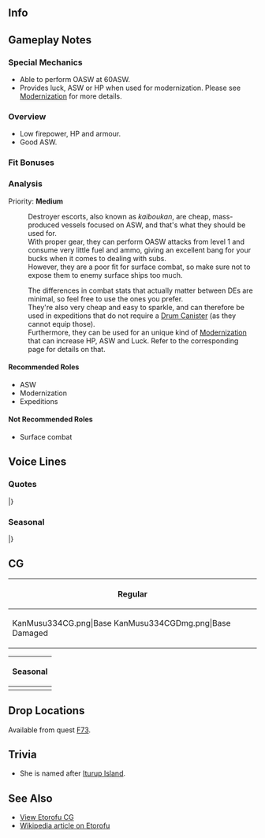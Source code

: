 ==Info==
{{KanmusuInfo|ID=334}}
{{KanmusuInfo|ID=334a}}

==Gameplay Notes==
===Special Mechanics===
* Able to perform OASW at 60ASW.
* Provides luck, ASW or HP when used for modernization. Please see [[Modernization]] for more details.

===Overview===
* Low firepower, HP and armour.
* Good ASW.

===Fit Bonuses===
{{:{{BASEPAGENAME}}/Equipment Bonuses}}
{{clear}}

===Analysis===
Priority: '''Medium'''

:Destroyer escorts, also known as ''kaiboukan'', are cheap, mass-produced vessels focused on ASW, and that's what they should be used for.
:With proper gear, they can perform OASW attacks from level 1 and consume very little fuel and ammo, giving an excellent bang for your bucks when it comes to dealing with subs.
:However, they are a poor fit for surface combat, so make sure not to expose them to enemy surface ships too much.

:The differences in combat stats that actually matter between DEs are minimal, so feel free to use the ones you prefer.
:They're also very cheap and easy to sparkle, and can therefore be used in expeditions that do not require a [[Drum Canister]] (as they cannot equip those).
:Furthermore, they can be used for an unique kind of [[Modernization]] that can increase HP, ASW and Luck. Refer to the corresponding page for details on that.


====Recommended Roles====
* ASW
* Modernization
* Expeditions

====Not Recommended Roles====
* Surface combat

==Voice Lines==
===Quotes===
{{ShipquoteHeader}}
{{ShipquoteKai
| scenario    =Introduction
| origin      =司令、おはようございます！択捉型海防艦一番艦、択捉です。今日も頑張ります！
| translation =Good morning Commander! I'm the 1st ship of the Etorofu-class coastal defense ships, Etorofu. I'll do my best today too.
| audio       = Etorofu-Introduction.mp3
}}
{{ShipquoteKai
| scenario    =Library
| origin      =択捉型海防艦の一番艦、択捉です。先輩の占守型の改良型です。生産性と爆雷装備数などが向上しているの。
たくさんの姉妹が船団護衛の任などに就きました。最後まで戦えた艦は多くはなかったけど、後方の海を最後ま護にきました。
戦いが終わったあとも、少し頑張らせて頂きました。
| translation =I'm the first ship of the Etorofu-class coastal defense ships, Etorofu. I'm an improved version of my seniors, the Shimushu-class. My engine power and depth charge equipment were improved.
A lot of my sisters were sent to be fleet escorts. Even though not a lot of us were left fighting at the end, we protected the home waters to the last.
Even after the battle was over, I kept doing my best.<ref>She served as a transport ship for refugees after the war.</ref>
| audio       =Etorofu-Library.mp3
}}
{{ShipquoteKai
| scenario    =Secretary 1
| origin      =頑張ります！
| translation =I'll do my best!
| audio       =Etorofu-Sec1.mp3
}}
{{ShipquoteKai
| scenario    =Secretary 1
| kai        =yes
| origin      =もっと頑張ります！
| translation =I'll really do my best!
| audio       =EtorofuKai-Sec1.mp3
}}
{{ShipquoteKai
| scenario    =Secretary 2
| origin      =海防艦の務め、果たします！
| translation =I'll fulfill my duties as a coastal defense ship!
| audio       =Etorofu-Sec2.mp3
}}
{{ShipquoteKai
| scenario    =Secretary 3
| origin      =司令、なんでしょう？船団護衛ですか？海峡警備？いつでも出られます！え、違うんですか？
| translation =What's wrong Commander? Fleet escort? Guarding the strait? I'm ready anytime! Eh, that's not it?
| audio       =Etorofu-Sec3.mp3
}}
{{ShipquoteKai
| scenario    =Secretary 3
| kai        =yes
| origin      =司令、なんでしょう？海峡警備？封鎖？船団護衛ですか？いつでも出られます！え、違うんですか？
| translation =What's wrong Commander? Guarding the strait? A blockade? Fleet escort? I'm ready anytime! Eh, that's not it?
| audio       =EtorofuKai-Sec3.mp3
}}
{{ShipquoteKai
| scenario    =Secretary Idle
| origin      =司令、仕事はしっかりなのに、お部屋が…仕方ない、私が片付けしてあげますね。あ、提督！このカメラはどこに仕舞いますか？え？せっかくだから、一緒に写真を？あ、はい…あの、あとで焼き増ししてもらって、いいですか？
| translation =Commander, I know you're busy with work but... your room is... It can't be helped, I'll clean it up for you alright? Ah Admiral, where does this camera go? Eh? since it's out you want to take a picture together? Ah, yes... Umm, later can I get a copy too?
| audio       =Etorofu-SecIdle.mp3
}}
{{ShipquoteKai
| scenario    =Wedding
| origin      =司令。たまにはご自身のお部屋も片付けたほうが…今日は私が綺麗にしておきますね。ええと…あれ、これは？　司令、これはなんですか？　え、これは…私に？！　え、あのっ、ええと？！
| translation =You've got to clean up your room once in a while Commander... I'll clean it up nicely for you today alright? Ummm... huh? What's this? Commander, what is this? Eh, it's... for me? Eh... Oh... Umm....
| audio       =Etorofu-Wedding.mp3
}}
{{ShipquoteKai
| scenario    =Secretary (Married)
| origin      =司令！　いつもお部屋は綺麗にって…あ、この写真。飾ってくれてるんだ？ ふふ、嬉しい♪　司令、ありがとうございます。
| translation =I'm always cleaning your room commander... Ah, this photo... You decorated it. Ehe, I'm happy. Thanks Commander.<ref>The pic they took before.</ref>
| audio       =Etorofu-SecMarried.mp3
}}
{{ShipquoteKai
| scenario    =Player's Score
| origin      =報告書ですね。お待ちください。私が！
| translation =You want the report. Please wait. I'll get it!
| audio       =Etorofu-PlayerScore.mp3
}}
{{ShipquoteKai
| scenario    =Joining The Fleet
| origin      =海防艦択捉、抜錨します！
| translation =Coastal defense ship, Etorofu, setting sail!
| audio       =Etorofu-JoinFleet.mp3
}}
{{ShipquoteKai
| scenario    =Equipment 1
| origin      =ありがとうございます！
| translation =Thank you very much!
| audio       =Etorofu-Equip1.mp3
}}
{{ShipquoteKai
| scenario    =Equipment 2
| origin      =これは新型ですか？
| translation =Is this a new model?
| audio       =Etorofu-Equip2.mp3
}}
{{ShipquoteKai
| scenario    =Equipment 3
| origin      =これは、ありがたいですね！
| translation =I'm grateful for this!
| audio       =Etorofu-Equip3.mp3
}}
{{ShipquoteKai
| scenario    =Supply
| origin      =ありがたいです！
| translation =I'm grateful!
| audio       =Etorofu-Supply.mp3
}}
{{ShipquoteKai
| scenario    =Docking (Minor)
| origin      =すみません、少しお風呂に。
| translation =Sorry, I'll be in the bath a while.
| audio       =Etorofu-DockMinor.mp3
}}
{{ShipquoteKai
| scenario    =Docking (Major)
| origin      =ほんの少しだけ、お風呂、長く。はい、なるべく早く上がります！
| translation =I'll be in the bath a little while longer... Yes, I'll be out as soon as I can!
| audio       =Etorofu-DockMajor.mp3
}}
{{ShipquoteKai
| scenario    =Construction
| origin      =新造艦完成です！
| translation =A new ship is complete!
| audio       =Etorofu-Construction.mp3
}}
{{ShipquoteKai
| scenario    =Return From Sortie
| origin      =艦隊、無事戻りました。皆さん、お疲れ様です！
| translation =The fleet has returned safely. Thanks for your hard work everyone!
| audio       =Etorofu-SortieReturn.mp3
}}
{{ShipquoteKai
| scenario    =Starting A Sortie
| origin      =第一海上護衛隊、択捉、出撃！皆さん、行きましょう！
| translation =1st Surface Escort Division, Etorofu, sortieing! Follow me everyone!
| audio       =Etorofu-Sortie.mp3
}}
{{ShipquoteKai
| scenario    =Starting A Sortie
| kai         =yes
| origin      =第百四戦隊択捉、出撃します！皆さん、行きましょう！
| translation =104th Squadron, Etorofu, sortieing! Follow me everyone!
| audio       =EtorofuKai-Sortie.mp3
}}
{{ShipquoteKai
| scenario    =Starting A Battle
| origin      =敵、発見です。皆さん気をつけて！
| translation =We've found the enemy. Be careful everyone!
| audio       =Etorofu-BattleStart.mp3
}}
{{ShipquoteKai
| scenario    =Attack
| origin      =打ち方、はじめ。てえ！
| translation =Open fire. Fire!
| audio       =Etorofu-Attack.mp3
}}
{{ShipquoteKai
| scenario    =Night Battle Attack
| origin      =この海で好き勝手はさせませんから！
| translation =I'm not going to let you do whatever you want on this sea!
| audio       =Etorofu-NightAttack.mp3
}}
{{ShipquoteKai
| scenario    =Night Battle
| origin      =突入します！皆さん続いてください。
| translation =Let's charge in! Follow me everyone.
| audio       =Etorofu-NightBattle.mp3
}}
{{ShipquoteKai
| scenario    =MVP
| origin      =私が一番ですか！？そうですか。ありがたいです！もっと精進を重ね、みなさんの海を守れるよう、頑張ります！
| translation =I'm number one you say!? Is that so. I'm grateful! I'll put in even more effort and work hard to protect our sea!
| audio       =Etorofu-MVP.mp3
}}
{{ShipquoteKai
| scenario    =Minor Damage 1
| origin      =ひゃああああ！だ、大丈夫？
| translation =Yaaaaaah! Are... are you alright?
| audio       =Etorofu-MinorDamage1.mp3
}}
{{ShipquoteKai
| scenario    =Minor Damage 2
| origin      =ぐっ、っでも、まだ！
| translation =Ugh... But, I'm not done yet!
| audio       =Etorofu-MinorDamage2.mp3
}}
{{ShipquoteKai
| scenario    =Major Damage
| origin      =きゃあああああああ！機関部は？無事？まだ、まだまだです！
| translation =Aaaaaah! How's the engine room? It's fine? I'm... I'm really not done yet!
| audio       =Etorofu-MajorDamage.mp3
}}
{{ShipquoteKai
| scenario    =Sunk
| origin      =冷たい…私…そうです、か…皆さん、ごめんなさい。守れなく…って…
| translation =It's cold... I... That's right... Ah... I'm sorry everyone... I couldn't protect you...
| audio       =Etorofu-Sinking.mp3
}}
|} <references/>

===Seasonal===
{{SeasonalHeaderOld}}
{{SeasonalQuote
|scenario = [[Seasonal/Rainy_Season_2017|Rainy Season 2017]]
|origin = 雨、ですね…司令、こんな時はてるてる坊主を作るといいみたい。ご一緒に作りませんか？手作りてるてる坊主…ほら、かわいい！
|translation =	It’s raining… This is a good time to make some teruteru bouzu, Commander. Will you make them with me? A hand made teruteru bouzu… Look, it’s cute!
|audio = Etorofu_Rainy_Season_Sec1_2017.mp3
|notes = 
}}
{{SeasonalQuote
|scenario = [[Seasonal/Early_Summer_2017|Early Summer 2017]]
|origin = また今年も、夏近づいてくるんですね。…色々思い出します。でも、今はまた皆と一層。頑張ります！
|translation =	Summer is getting close again this year. …It brings back so many memories. But, I have everyone now. I’ll do my best!
|audio = Etorofu_Sec1_Summer_2017.mp3
|notes = 
}}
{{SeasonalQuote
|scenario = [[Seasonal/Autumn_2017|Autumn 2017]]
|origin = 司令、択捉、お祭りの準備もお手伝いいたします！
|translation =	I’ll help you with the festival preparations, Commander!
|audio = Etorofu_Autumn_2017_Sec1.mp3
|notes = 
}}
{{SeasonalQuote
|scenario = [[Seasonal/Saury_2017|Saury Festival 2017]]
|origin = 秋刀魚漁支援も択捉にお任ください！はい！
|translation =	Please let me have the saury fishing support mission! Yes!
|audio = Etorofu_Sec1_Saury_2017.mp3
|notes = 
}}
{{SeasonalQuote
|scenario = [[Seasonal/Late_Autumn_2017|Late Autumn 2017]]
|origin = 寒くなって来ました。おこた、出しておきますね。
|translation =	It’s gotten colder. I’ll get the kotatsu out.
|audio = Etorofu_Late_Autumn_2017_Sec1.mp3
|notes = 
}}
{{SeasonalQuote
|scenario = [[Seasonal/Christmas_2017|Christmas 2017]]
|origin = んー！司令、このケーキ、とっても美味しいです！
|translation =	Mmmmm! This cake is really delicious, Commander!
|audio = Etorofu_Christmas_Sec1.mp3
|notes = 
}}
{{SeasonalQuote
|scenario = [[Seasonal/End_of_Year_2017|End of Year 2017]]
|origin = 海防艦、鎮守府大掃除も頑張ります！はい！
|translation =	The Coastal Defense Ships will work hard for the Naval Base Spring Clean too! Yes!
|audio = Etorofu_Year_End_2017_Sec1.mp3
|notes = 
}}
{{SeasonalQuote
|scenario = [[Seasonal/New_Year_2018|New Year 2018]]
|origin = 司令、新年あけましておめでとうございます！
|translation =	Happy New Year, Commander!
|audio = Etorofu_New_Years_2018_Sec1.mp3
|notes = 
}}
{{SeasonalQuote
|scenario = [[Seasonal/Setsubun_2018|Setsubun 2018]]
|origin = 節分、択捉も頑張ります！ほら、みんなも！
|translation =	I’ll do my best this Setsubun too! Come on, all of you too!
|audio = Etorofu_Setsubun_2018_Sec1.mp3
|notes = 
}}
{{SeasonalQuote
|scenario = [[Seasonal/Valentine%27s_Day_2018|Valentine’s Day 2018]]
|origin = 司令、このチョコレート、受け取ってください！
|translation =	Please accept this chocolate, Commander!
|audio = Etorofu_Valentines_2018_Sec_1.mp3
|notes = 
}}
{{SeasonalQuote
|scenario = [[Seasonal/White_Day_2018|White Day 2018]]
|origin = 司令、ありがとうございます！大事にいだたきます！
|translation =	Thank you very much, Commander! I’ll savour these!
|audio = Etorofu_White_Day_2018_Sec1.mp3
|notes = 
}}
{{SeasonalQuote
|scenario = [[Seasonal/Coming_of_Spring_2018|Coming of Spring 2018]]
|origin = 海防艦のみんなでお花見します！司令もぜひ。
|translation =	All of us coastal defense ships are going cherry blossom viewing! You’re welcome too, Commander.
|audio = Etorofu_Spring_2018_Sec1.mp3
|notes = 
}}
{{SeasonalQuote
|scenario = [[Seasonal/Fifth_Anniversary|5th Anniversary]]
|origin = 司令、五周年誠におめでとうございます！はい！
|translation =	My sincerest congratulations, Commander! Yes!
|audio = Etorofu_5th_Anniversary_Sec1.mp3
|notes = 
}}
{{SeasonalQuote
|scenario = [[Seasonal/Seventh_Anniversary|7th Anniversary]]
|origin = 司令、七周年、誠におめでとうございます！はい！
|translation =	Commander, my heartfelt congratulations on the 7th Anniversary! Yes!
|audio = Etorofu_7th_Anniversary_Secretary_2.mp3
|notes = Secretary 2
}}
{{SeasonalQuote
|scenario = [[Seasonal/Eighth_Anniversary|8th Anniversary]]
|origin = 司令、ついに八周年です。本当におめでとうございます！
|translation =	Commander, it's the 8th Anniversary. Congratulations!
|audio = Etorofu_8th Anniversary_Secretary_1.mp3
|notes = 
}}
|}<references/>

{{Clear}}

==CG==
{| class="mw-collapsible mw-collapsed wikitable" style="width: 100%;"
!Regular
|-
|<gallery>
KanMusu334CG.png|Base
KanMusu334CGDmg.png|Base Damaged
</gallery>
|}

{| class="mw-collapsible mw-collapsed wikitable" style="width: 100%;"
!Seasonal
|-
|<gallery>
KanMusu334Yukata.png|[[Seasonal/Autumn_2017|Autumn 2017]]
KanMusu334YukataDmg.png|[[Seasonal/Autumn_2017|Autumn 2017 Damaged]]
Etorofu_Rainy_Season_2018.png|[[Seasonal/Rainy_Season_2018|Rainy Season 2018]]
Etorofu_Rainy_Season_2018_dmg.png|[[Seasonal/Rainy_Season_2018|Rainy Season 2018 Damaged]]
KanMusu334Saury.png|[[Seasonal/Saury_2018|Saury Festival 2018]]
KanMusu334SauryDmg.png||[[Seasonal/Saury_2018|Saury Festival 2018 Damaged]]
KanMusu334Setsubun2019.png|[[Seasonal/Setsubun_2019|Setsubun 2019]]
KanMusu334Setsubun2019Dmg.png|[[Seasonal/Setsubun_2019|Setsubun 2019 Damaged]]
524 Ship Full Etorofu.png|[[Seasonal/Christmas_2019|Christmas 2019]]
524 Ship Full Damaged Etorofu.png|[[Seasonal/Christmas_2019|Christmas 2019 Damaged]]
383_Ship_Full_Etorofu_Spring_2020.png|[[Seasonal/Coming_of_Spring_2020|Spring 2020]]
383_Ship_Full_Etorofu_Spring_2020_Damaged.png|[[Seasonal/Coming_of_Spring_2020|Spring 2020 Damaged]]
</gallery>
|}

==Drop Locations==
Available from quest [[Quests#F73|F73]].

==Trivia==
* She is named after [https://en.wikipedia.org/wiki/Iturup Iturup Island].

==See Also==
*[[Etorofu/Gallery|View Etorofu CG]]
*[[wikipedia:Japanese escort ship Etorofu|Wikipedia article on Etorofu]]
{{Shiplist}}